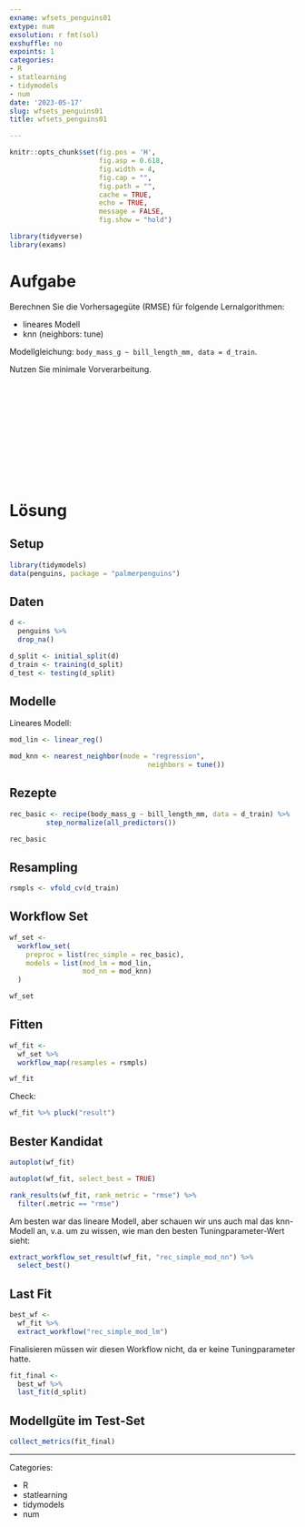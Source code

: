```yaml
---
exname: wfsets_penguins01
extype: num
exsolution: r fmt(sol)
exshuffle: no
expoints: 1
categories:
- R
- statlearning
- tidymodels
- num
date: '2023-05-17'
slug: wfsets_penguins01
title: wfsets_penguins01

---
```







```r
knitr::opts_chunk$set(fig.pos = 'H',
                      fig.asp = 0.618,
                      fig.width = 4,
                      fig.cap = "", 
                      fig.path = "",
                      cache = TRUE,
                      echo = TRUE,
                      message = FALSE,
                      fig.show = "hold")

library(tidyverse)
library(exams)
```






# Aufgabe

Berechnen Sie die Vorhersagegüte (RMSE) für folgende Lernalgorithmen:

- lineares Modell
- knn (neighbors: tune)

Modellgleichung: `body_mass_g ~ bill_length_mm, data = d_train`.

Nutzen Sie minimale Vorverarbeitung.




</br>
</br>
</br>
</br>
</br>
</br>
</br>
</br>
</br>
</br>

# Lösung

## Setup
```r
library(tidymodels)
data(penguins, package = "palmerpenguins")
```

## Daten


```r
d <-
  penguins %>% 
  drop_na()
```





```r
d_split <- initial_split(d)
d_train <- training(d_split)
d_test <- testing(d_split)
```


## Modelle


Lineares Modell:



```r
mod_lin <- linear_reg()

mod_knn <- nearest_neighbor(mode = "regression",
                                  neighbors = tune())
```


## Rezepte

```r
rec_basic <- recipe(body_mass_g ~ bill_length_mm, data = d_train) %>% 
         step_normalize(all_predictors())

rec_basic
```


## Resampling

```r
rsmpls <- vfold_cv(d_train)
```


## Workflow Set

```r
wf_set <-
  workflow_set(
    preproc = list(rec_simple = rec_basic),
    models = list(mod_lm = mod_lin,
                  mod_nn = mod_knn)
  )

wf_set
```


## Fitten


```r
wf_fit <-
  wf_set %>% 
  workflow_map(resamples = rsmpls)

wf_fit
```


Check:

```r
wf_fit %>% pluck("result")
```


## Bester Kandidat

```r
autoplot(wf_fit)
```


```r
autoplot(wf_fit, select_best = TRUE)
```



```r
rank_results(wf_fit, rank_metric = "rmse") %>% 
  filter(.metric == "rmse")
```


Am besten war das lineare Modell, aber schauen wir uns auch mal das knn-Modell an, v.a. um zu wissen, wie man den besten Tuningparameter-Wert sieht:

```r
extract_workflow_set_result(wf_fit, "rec_simple_mod_nn") %>% 
  select_best()
```


## Last Fit

```r
best_wf <-
  wf_fit %>% 
  extract_workflow("rec_simple_mod_lm")
```


Finalisieren müssen wir diesen Workflow nicht, da er keine Tuningparameter hatte.

```r
fit_final <-
  best_wf %>% 
  last_fit(d_split)
```


## Modellgüte im Test-Set

```r
collect_metrics(fit_final)
```





---

Categories: 

- R
- statlearning
- tidymodels
- num

